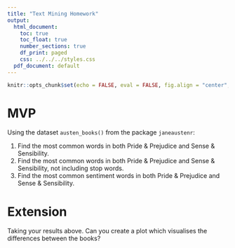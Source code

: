 ```yaml
---
title: "Text Mining Homework"
output:
  html_document:
    toc: true
    toc_float: true
    number_sections: true
    df_print: paged
    css: ../../../styles.css
  pdf_document: default
---
```



```r
knitr::opts_chunk$set(echo = FALSE, eval = FALSE, fig.align = "center", message = FALSE, warning = FALSE)
```

# MVP

Using the dataset `austen_books()` from the package `janeaustenr`:

1. Find the most common words in both Pride & Prejudice and Sense & Sensibility.
2. Find the most common words in both Pride & Prejudice and Sense & Sensibility, not including stop words.
3. Find the most common sentiment words in both Pride & Prejudice and Sense & Sensibility.

# Extension

Taking your results above. Can you create a plot which visualises the differences between the books?  
